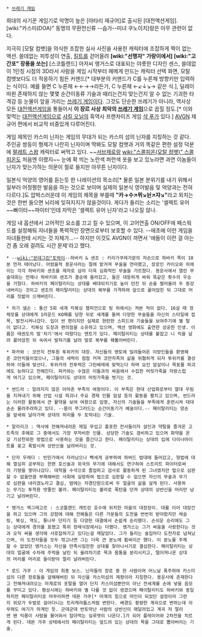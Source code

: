  * [[쓰레기 게임]]



희대의 사기꾼 게임기로 악명이 높은 [아타리 재규어]로 출시된 [대전액션게임]. [wiki:"카스미(DOA)" 동명의 무환천신류 --슴가--미녀 쿠노이치]랑은 아무 관련이 없다.

{{{#!html
<embed src="http://www.youtube.com/v/y9dYqtUo-po?version=3&amp;hl=ko_KR" type="application/x-shockwave-flash" width="420" height="315" allowscriptaccess="always" allowfullscreen="true"></embed>
}}}

지극히 [모탈 컴뱃]을 의식한 조잡한 실사 사진을 사용한 캐릭터에 조잡하게 짝이 없는 액션. 쓸데없는 피투성이 연출, [[킬트]]를 걷어올려 '''[wiki:"선행자" 가랑이에서] [wiki:"고간포" 장풍을 쏘는]''' [스코틀랜드] 아저씨 앵거스로 대표되는 야릇한 디자인 센스, 쓸데없이 1인칭 시점의 3D라서 사람을 게임 시작부터 헤메게 만드는 캐릭터 선택 화면, 모탈 컴뱃보다도 더 적응하기 힘든 커맨드[* 대부분의 커맨드가 C를 누른채 방향키만 입력하는 식이다. 예를 들면 C 누른채 ←←→→라든가, C 누른채 ←↙↓↘→ 같은 식.], 딜레이 따윈 존재하지 않는 몇몇 순간이동류 기술과 때리는건지 맞는건지 알 수 없는 기괴한 타격감 등 눈물이 앞을 가리는 [[쓰레기 게임]]이다. 그것도 단순한 쓰레기가 아니라, 역사상 모든 [[대전액션게임]]을 통들어서 '''이 장르 사상 최악의 [[쓰레기 게임]]'''으로 꼽힐 정도.[* 이와 맞먹는 [[대전액션게임]]으로 [[샤킬 오닐]]의 흑역사 프랜차이즈 게임 [[샥 푸]]가 있다.] [[AVGN]] 재규어 편에서 비교적 비중있게 다루어진다.

게임 제목인 카스미 닌자는 게임의 무대가 되는 카스미 섬의 닌자를 지칭하는 것 같다. 주인공 쌍둥이 형제가 나란히 닌자이며 딱봐도 모탈 컴뱃과 거의 똑같은 편한 설정 덕분에 [[팔레트 스왑]] 캐릭터로 써먹고 있다. ~~[[서브제로]]랑 [[wiki:"스콜피온(모탈 컴뱃)" 스콜피온]]도 처음엔 이랬지~~ 눈에 확 띄는 노란색 퍼런색 옷을 보고 있노라면 과연 이놈들이 닌자가 맞는가하는 의문이 절로 들지만 아무튼 닌자이다.

일본식 억양의 영어를 듣는듯 한 나레이션의 목소리[* 물론 일본 분위기를 내기 위해서 일부러 어정쩡한 발음을 하는 것으로 보이며 실제의 일본식 영어발음 및 억양과는 전혀 다르다.]도 압박스러운데 이 게임의 제목을 부를때 '''"카→수↗뮈↘뉜↗쟈↘"'''라고 외치는것은 한번 들으면 뇌리에 잊혀지지가 않을것이다. 게다가 들리는 소리는 '셀렉트 유어 ~~빠이타~~파이터'인데 자막은 '셀렉트 유어 닌자'라고 나오질 않나.

게임 내 옵션에서 고어적인 요소를 끄고 킬 수 있으며, 이 고어연출 ON/OFF에 패스워드를 설정해둬 자녀들을 폭력적인 장면으로부터 보호할 수 있다. --애초에 이런 게임을 자녀들한테 시키는 것 자체가...-- 하지만 이것도 AVGN이 까면서 '애들이 이런 걸 아는 건 좀 오래 걸려도 시간 문제'라고 했다. 

 * --[[wiki:"몬데그린"토박이]]--하바키 & 센조 : 키리가쿠레가문의 자손으로 하바키 쪽이 10분 먼저 태어났다. 어렸을적 용운사라는 절에 맡겨져 무술을 연마했고, 장로인 카이오와 히에이는 각각 하바키와 센조를 제자로 삼아 더욱 심화적인 무술을 가르쳤다. 용운사에서 열린 무술대회는 언제나 하바키와 센조가 결승에 올라갔고, 둘은 대등하게 싸워 똑같은 횟수의 우승을 거뒀다. 하바키의 페이탈리티는 상대를 배대되치기로 높이 던진 뒤 손을 찔러올려 두 동강내버리는 것이고 센조의 페이탈리티는 상대의 복부를 가격하여 앞으로 꿇어앉힌 뒤 그대로 머리를 짓밟아 으깨버린다.

 * 차기 넬슨 : 통산 5회 세계 킥복싱 챔피언으로 링 위에서는 져본 적이 없다. 16살 때 정체모를 상대에게 1라운드 KO패를 당한 뒤로 세계를 돌며 다양한 무술들을 자신의 스타일에 접목, 발전시켜나갔다. 입이 싼 편이지만 실제로 현란한 스피드와 기술들을 보여주기에 별 탈이 없다고. 킥복싱 도장과 편의점을 소유하고 있으며, 액션 영화에도 출연한 성공한 인생. 이름은 태권도의 발'차기'에서 따왔다는 멘트가 있다. 페이탈리티는 상대를 붙잡고 니 킥을 날려 꿇어앉힌 뒤 숙여서 발차기를 날려 발로 복부를 꿰뚫어버린다.

 * 파카와 : 코만치 전투원 투위카의 대장. 자신들의 영토에 밀려들어온 이방인들을 환영해준 코만치들이었으나, 그들의 세력이 점점 커져 코만치족의 삶을 위협하게 되자 투위카를 결성하여 이들에 맞선다. 투위카의 전투력은 그린베레에 맞먹는다 하며 요인 암살이나 목표물 파괴에도 능하다고 전해진다. 파카와는 수많은 이들과의 싸움에서 수집한 머릿가죽을 자랑스럽게 여기고 있으며, 페이탈리티도 상대의 머릿가죽을 벗기는 것.

 * 썬드라 : 알려지지 않은 아마존 부족의 여왕이다. 이 부족은 현대 산업화로부터 열대 우림을 지켜내기 위해 산업 시설 파괴나 주요 경제 인물 암살 등의 활동을 펼치고 있으며, 썬드라는 이러한 활동에서 큰 활약을 보여 여왕으로 임명, 자신의 기술들을 부족에게 훈련시켜 대대손손 물려주려하고 있다. --몸이 쭈그러드는 순간이동기가 예술이다.-- 페이탈리티는 양손을 앞세워 날아가며 상대의 허리를 두 토막내는 기술.

 * 알라리크 : 역사에 전해져내려온 제일 무섭고 흉포한 전사들이자 살인과 약탈을 즐겨온 고트족의 후예로 그 중에서도 가장 무자비한 인물. 상당한 기술도 겸비하고 있으며 화약을 온갖 기상천외한 방법으로 사용하는 것을 즐긴다고 한다. 페이탈리티는 상대의 입에 다이너마이트를 꽂고 폭발시켜 상반신을 날려버리는 것. 

 * 단자 우레다 : 빈민가에서 자라났으나 빡세게 공부하여 하버드 법대에 들어갔고, 형법에 대해 열심히 공부하는 한편 호신술과 외국의 무기에 대해서도 연구하여 스트리트 파이터로써의 기량을 쌓아나갔다. 대학을 수석으로 졸업하고 검사로 활동하게 된 그녀였지만 법으로 심판할 수 없을만큼 부패해버린 사회에 실망하여 법으로 심판할 수 없으면 자신의 무술과 무기로 심판을 내리겠노라고 결심, 밤에는 자경단원으로써 두 얼굴의 삶을 살게 된다. 사용하는 무기는 투척용 밧줄인 볼라. 페이탈리티는 볼라로 폭탄을 던져 상대의 상반신을 머리만 남기고 날려버린다.

 * 앵거스 맥그레고르 : 스코틀랜드 캐트린 호수에 위치한 마을의 대장장이. 대를 이어 대장간을 하고 있으며 그의 강함에 대해 전해들은 다른 가문들의 도전을 번번히 받아왔지만 레슬링, 복싱, 역도, 통나무 던지기 등 다양한 대결에서 손쉽게 승리했다. 손쉬운 승리에도 그는 상대에게 경의를 표했고 특히 장례식장에서는 더했다. 앵거스는 그가 싸움을 사랑한다는 것과 오직 싸울 생각에 사로잡혀가고 있다는걸 깨달았다. 그가 들리는 술집마다 도전자로 넘쳐났으며, 이 도전자들을 모두 꺾고나면 그는 더욱 큰 분노에 휩싸이곤 했다. 이 분노를 주체할 수 없었던 앵거스는 자신을 만족시킬만한 상대를 찾아나서기로 결심한다. 페이탈리티는 상대의 얼굴에 수차례 주먹을 날린 뒤 올려차기로 목과 몸통을 분리시키고, 떨어져나온 상대의 머리를 머리로 들이받아 멀리 날려버린다.

 * 로드 갸쿠 : 이 게임의 최종 보스. 닌자들의 장로 중 한 사람이며 어느날 폭주하여 카스미섬의 다른 장로들을 살해해버린 뒤 자신을 카스미섬의 제왕이라 지칭한다. 용운사에 존재한다고 전해져내려오는 마계로의 포탈을 열어 단지 카스미섬뿐만이 아닌 전세계를 손에 넣을 음모를 꾸미고 있다. 평상시에는 하바키와 별 다를 것 없이 생겼으며 페이탈리티도 하바키와 동일하지만 페이탈리티로 마무리하면 데몬 갸쿠[* 마계의 힘으로 마인이 되었단 설정이라 그런지 외모가 두발로 걸어다니는 트리케라톱스처럼 변한다. 배경도 황량한 계곡으로 변하는데 아무래도 여기가 마계인 듯. 군데군데 반토막난 사람의 상반신이 매달려있고 계곡 저 멀리엔 왠 익룡이 사람을 물어와서 잡아먹는 실루엣이 나온다.]가 되어 플레이어와 2차전을 치르게 된다. 데몬 갸쿠 상태에서의 페이탈리티는 엎드려 있는 상대의 목을 그대로 뽑아버리는 기술.
